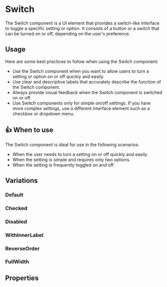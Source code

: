 
# Switch

The Switch component is a UI element that provides a switch-like interface to toggle a specific setting or option.
It consists of a button or a switch that can be turned on or off, depending on the user's preference.

## Usage

Here are some best practices to follow when using the Switch component:

- Use the Switch component when you want to allow users to turn a setting or option on or off quickly and easily.
- Use clear and descriptive labels that accurately describe the function of the Switch component.
- Always provide visual feedback when the Switch component is switched on or off.
- Use Switch components only for simple on/off settings. If you have more complex settings, use a different interface element such as a checkbox or dropdown menu.

## 👍 When to use

The Switch component is ideal for use in the following scenarios:

- When the user needs to turn a setting on or off quickly and easily.
- When the setting is simple and requires only two options.
- When the setting is frequently toggled on and off.

## Variations

### Default

<Canvas>
  <Story of={SwitchStories.Default} />
</Canvas>

### Checked

<Canvas>
  <Story of={SwitchStories.Checked} />
</Canvas>

### Disabled

<Canvas>
  <Story of={SwitchStories.Disabled} />
</Canvas>

### WithInnerLabel

<Canvas>
  <Story of={SwitchStories.WithInnerLabel} />
</Canvas>

### ReverseOrder

<Canvas>
  <Story of={SwitchStories.ReverseOrder} />
</Canvas>

### FullWidth

<Canvas>
  <Story of={SwitchStories.FullWidth} />
</Canvas>

## Properties

<ArgTypes of="bq-switch" />
